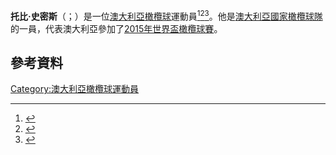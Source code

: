 {{expand|time=2015-11-22T03:01:31+00:00}}
'''托比·史密斯'''（{{lang-en|Toby Smith}}；{{bd|1988年|10月10日}}）是一位[[澳大利亞|澳大利亞]][[橄欖球|橄欖球]]運動員<ref name=rebels-sign-smith>{{cite press release | url=http://www.melbournerebels.com.au/news/article/rabodirect-rebels-sign-toby-smith | title=Rebels sign Toby Smith | publisher=Melbourne Rebels | date=18 May 2013 | accessdate=23 January 2014 | archive-url=https://web.archive.org/web/20140201172552/http://www.melbournerebels.com.au/news/article/rabodirect-rebels-sign-toby-smith | archive-date=2014-02-01 | dead-url=yes }}</ref><ref>{{cite web | title=Toby Smith joins Melbourne Rebels | publisher=ESPN | url=http://www.espnscrum.com/super-rugby-2013/rugby/story/182918.html | date=18 May 2013 | accessdate=23 January 2014 | archive-date=2014-11-12 | archive-url=https://web.archive.org/web/20141112161032/http://www.espnscrum.com/super-rugby-2013/rugby/story/182918.html | dead-url=no }}</ref><ref name=in-parents-footsteps>{{cite press release | url=http://www.melbournerebels.com.au/news/article/smith-following-in-parents-footsteps | title=Smith following in parent's footsteps | publisher=Melbourne Rebels | date=23 January 2014 | accessdate=23 January 2014 | archive-url=https://web.archive.org/web/20140126061048/http://melbournerebels.com.au/news/article/smith-following-in-parents-footsteps | archive-date=2014-01-26 | dead-url=yes }}</ref>。他是[[澳大利亞國家橄欖球隊|澳大利亞國家橄欖球隊]]的一員，代表澳大利亞參加了[[2015年世界盃橄欖球賽|2015年世界盃橄欖球賽]]。
==參考資料==
{{Reflist}}
[[Category:澳大利亞橄欖球運動員|Category:澳大利亞橄欖球運動員]]